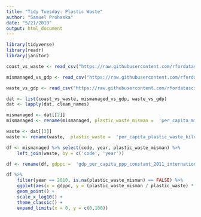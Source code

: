 ```yaml
---
title: "Tidy Tuesday: Plastic Waste"
author: "Samuel Prohaska"
date: "5/21/2019"
output: html_document
---
```


```r
library(tidyverse)
library(readr)
library(janitor)

coast_vs_waste <- read_csv("https://raw.githubusercontent.com/rfordatascience/tidytuesday/master/data/2019/2019-05-21/coastal-population-vs-mismanaged-plastic.csv")

mismanaged_vs_gdp <- read_csv("https://raw.githubusercontent.com/rfordatascience/tidytuesday/master/data/2019/2019-05-21/per-capita-mismanaged-plastic-waste-vs-gdp-per-capita.csv")

waste_vs_gdp <- read_csv("https://raw.githubusercontent.com/rfordatascience/tidytuesday/master/data/2019/2019-05-21/per-capita-plastic-waste-vs-gdp-per-capita.csv")

dat <- list(coast_vs_waste, mismanaged_vs_gdp, waste_vs_gdp)
dat <- lapply(dat, clean_names)
```


```r
mismanaged <- dat[[2]]
mismanaged <- rename(mismanaged, plastic_waste_misman =  'per_capita_mismanaged_plastic_waste_kilograms_per_person_per_day')

waste <- dat[[3]]
waste <- rename(waste,  plastic_waste =  'per_capita_plastic_waste_kilograms_per_person_per_day')

df <- mismanaged %>% select(code, year, plastic_waste_misman) %>% 
    left_join(waste, by = c('code', 'year'))

df <- rename(df, gdppc =  'gdp_per_capita_ppp_constant_2011_international_constant_2011_international')
```

```r
df %>%
    filter(year == 2010, is.na(plastic_waste_misman) == FALSE) %>% 
    ggplot(aes(x = gdppc, y = (plastic_waste_misman / plastic_waste) * 100)) +
    geom_point() +
    scale_x_log10() +
    theme_classic() +
    expand_limits(x = 0, y = c(0,100))
```